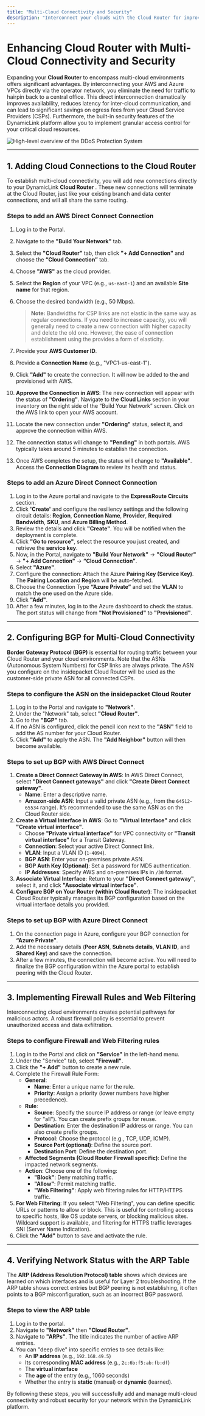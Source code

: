 ```yaml
---
title: "Multi-Cloud Connectivity and Security"
description: "Interconnect your clouds with the Cloud Router for improved performance, security, and cost savings.  "
---
```


# Enhancing  Cloud Router with Multi-Cloud Connectivity and Security

Expanding your **Cloud Router**  to encompass multi-cloud environments offers significant advantages. By interconnecting your AWS and Azure VPCs directly via the operator network, you eliminate the need for traffic to hairpin back to a central office. This direct interconnection dramatically improves availability, reduces latency for inter-cloud communication, and can lead to significant savings on egress fees from your Cloud Service Providers (CSPs). Furthermore, the built-in security features of the DynamicLink  platform allow you to implement granular access control for your critical cloud resources.

![High-level overview of the DDoS Protection System](/usecases/Scloud.png)

---

## 1. Adding Cloud Connections to the Cloud Router

To establish multi-cloud connectivity, you will add new connections directly to your DynamicLink **Cloud Router** . These new connections will terminate at the Cloud Router, just like your existing branch and data center connections, and will all share the same routing.

### Steps to add an AWS Direct Connect Connection

 1. Log in to the Portal.
 2. Navigate to the **"Build Your Network"** tab.
 3. Select the **"Cloud Router"** tab, then click **"\+ Add Connection"** and choose the **“Cloud Connection”** tab.
 4. Choose **"AWS"** as the cloud provider.
 5. Select the **Region** of your VPC (e.g., `us-east-1`) and an available **Site name** for that region.
 6. Choose the desired bandwidth (e.g., 50 Mbps).

    > **Note:** Bandwidths for CSP links are not elastic in the same way as regular  connections. If you need to increase capacity, you will generally need to create a new connection with higher capacity and delete the old one. However, the ease of connection establishment using the  provides a form of elasticity.
 7. Provide your **AWS Customer ID**.
 8. Provide a **Connection Name** (e.g., "VPC1-us-east-1").
 9. Click **"Add"** to create the connection. It will now be added to the  and provisioned with AWS.
10. **Approve the Connection in AWS**: The new connection will appear with the status of **"Ordering"**. Navigate to the **Cloud Links** section in your inventory on the right side of the “Build Your Network” screen. Click on the AWS link to open your AWS account.
11. Locate the new connection under **"Ordering"** status, select it, and approve the connection within AWS.
12. The connection status will change to **"Pending"** in both portals. AWS typically takes around 5 minutes to establish the connection.
13. Once AWS completes the setup, the status will change to **"Available"**. Access the **Connection Diagram** to review its health and status.

### Steps to add an Azure Direct Connect Connection

 1. Log in to the Azure portal and navigate to the **ExpressRoute Circuits** section.
 2. Click **'Create'** and configure the resiliency settings and the following circuit details: **Region**, **Connection Name**, **Provider**, **Required Bandwidth**, **SKU**, and **Azure Billing Method**.
 3. Review the details and click **"Create"**. You will be notified when the deployment is complete.
 4. Click **"Go to resource"**, select the resource you just created, and retrieve the **service key**.
 5. Now, in the  Portal, navigate to **"Build Your Network"** -\> **"Cloud Router"** -\> **"\+ Add Connection"** -\> **“Cloud Connection”**.
 6. Select **"Azure"**.
 7. Configure the connection: Attach the Azure **Pairing Key (Service Key)**. The **Pairing Location** and **Region** will be auto-fetched.
 8. Choose the Connection Type **“Azure Private”** and set the **VLAN** to match the one used on the Azure side.
 9. Click **"Add"**.
10. After a few minutes, log in to the Azure dashboard to check the status. The port status will change from **"Not Provisioned"** to **"Provisioned"**.

---

## 2. Configuring BGP for Multi-Cloud Connectivity

**Border Gateway Protocol (BGP)** is essential for routing traffic between your  Cloud Router and your cloud environments. Note that the ASNs (Autonomous System Numbers) for CSP links are always private. The ASN you configure on the insidepacket Cloud Router will be used as the customer-side private ASN for all connected CSPs.

### Steps to configure the ASN on the insidepacket Cloud Router

1. Log in to the Portal and navigate to **"Network"**.
2. Under the "Network" tab, select **"Cloud Router"**.
3. Go to the **"BGP"** tab.
4. If no ASN is configured, click the pencil icon next to the **"ASN"** field to add the AS number for your Cloud Router.
5. Click **"Add"** to apply the ASN. The **"Add Neighbor"** button will then become available.

### Steps to set up BGP with AWS Direct Connect

1. **Create a Direct Connect Gateway in AWS**: In AWS Direct Connect, select **"Direct Connect gateways"** and click **"Create Direct Connect gateway"**.
   - **Name**: Enter a descriptive name.
   - **Amazon-side ASN**: Input a valid private ASN (e.g., from the `64512`-`65534` range). It’s recommended to use the same ASN as on the Cloud Router side.
2. **Create a Virtual Interface in AWS**: Go to **"Virtual Interface"** and click **"Create virtual interface"**.
   - Choose **"Private virtual interface"** for VPC connectivity or **"Transit virtual interface"** for a Transit Gateway.
   - **Connection**: Select your active Direct Connect link.
   - **VLAN**: Input a VLAN ID (`1`-`4094`).
   - **BGP ASN**: Enter your on-premises private ASN.
   - **BGP Auth Key (Optional)**: Set a password for MD5 authentication.
   - **IP Addresses**: Specify AWS and on-premises IPs in `/30` format.
3. **Associate Virtual Interface**: Return to your **"Direct Connect gateway"**, select it, and click **"Associate virtual interface"**.
4. **Configure BGP on Your Router (within Cloud Router)**: The insidepacket  Cloud Router typically manages its BGP configuration based on the virtual interface details you provided.

### Steps to set up BGP with Azure Direct Connect

1. On the connection page in Azure, configure your BGP connection for **“Azure Private”**.
2. Add the necessary details (**Peer ASN**, **Subnets details**, **VLAN ID**, and **Shared Key**) and save the connection.
3. After a few minutes, the connection will become active. You will need to finalize the BGP configuration within the Azure portal to establish peering with the  Cloud Router.

---

## 3. Implementing Firewall Rules and Web Filtering

Interconnecting cloud environments creates potential pathways for malicious actors. A robust firewall policy is essential to prevent unauthorized access and data exfiltration.

### Steps to configure Firewall and Web Filtering rules

1. Log in to the  Portal and click on **"Service"** in the left-hand menu.
2. Under the "Service" tab, select **"Firewall"**.
3. Click the **"\+ Add"** button to create a new rule.
4. Complete the Firewall Rule Form:
   - **General**:
     - **Name**: Enter a unique name for the rule.
     - **Priority**: Assign a priority (lower numbers have higher precedence).
   - **Rule**:
     - **Source**: Specify the source IP address or range (or leave empty for "all"). You can create prefix groups for reuse.
     - **Destination**: Enter the destination IP address or range. You can also create prefix groups.
     - **Protocol**: Choose the protocol (e.g., TCP, UDP, ICMP).
     - **Source Port (optional)**: Define the source port.
     - **Destination Port**: Define the destination port.
   - **Affected Segments (Cloud Router Firewall specific)**: Define the impacted network segments.
   - **Action**: Choose one of the following:
     - **"Block"**: Deny matching traffic.
     - **"Allow"**: Permit matching traffic.
     - **"Web Filtering"**: Apply web filtering rules for HTTP/HTTPS traffic.
5. **For Web Filtering**: If you select "Web Filtering", you can define specific URLs or patterns to allow or block. This is useful for controlling access to specific hosts, like OS update servers, or blocking malicious sites. Wildcard support is available, and filtering for HTTPS traffic leverages SNI (Server Name Indication).
6. Click the **"Add"** button to save and activate the rule.

---

## 4. Verifying Network Status with the ARP Table

The **ARP (Address Resolution Protocol) table** shows which devices are learned on which interfaces and is useful for Layer 2 troubleshooting. If the ARP table shows correct entries but BGP peering is not establishing, it often points to a BGP misconfiguration, such as an incorrect BGP password.

### Steps to view the ARP table

1. Log in to the  portal.
2. Navigate to **"Network"** then **"Cloud Router"**.
3. Navigate to **"ARPs"**. The title indicates the number of active ARP entries.
4. You can "deep dive" into specific entries to see details like:
   - An **IP address** (e.g., `192.168.49.5`)
   - Its corresponding **MAC address** (e.g., `2c:6b:f5:ab:fb:df`)
   - The **virtual interface**
   - The **age** of the entry (e.g., 1060 seconds)
   - Whether the entry is **static** (manual) or **dynamic** (learned).

By following these steps, you will successfully add and manage multi-cloud connectivity and robust security for your network within the DynamicLink platform.
